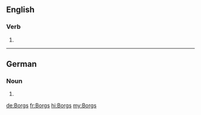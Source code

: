 ==English==

===Verb===
{{head|en|verb form}}

# {{en-third-person singular of|Borg}}

----

==German==

===Noun===
{{head|de|noun form}} {{g|m}}

# {{inflection of|Borg||gen|s|lang=de}}

[[de:Borgs]]
[[fr:Borgs]]
[[hi:Borgs]]
[[my:Borgs]]